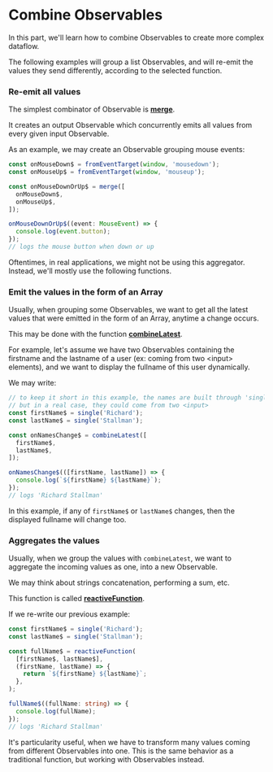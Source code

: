 # Combine Observables

In this part, we'll learn how to combine Observables to create more complex dataflow.

The following examples will group a list Observables,
and will re-emit the values they send differently, according to the selected function.

### Re-emit all values

The simplest combinator of Observable is **[merge](/docs/reference/merge/)**.

It creates an output Observable which concurrently emits all values from every given input Observable.

As an example, we may create an Observable grouping mouse events:

```ts
const onMouseDown$ = fromEventTarget(window, 'mousedown');
const onMouseUp$ = fromEventTarget(window, 'mouseup');

const onMouseDownOrUp$ = merge([
  onMouseDown$,
  onMouseUp$,
]);

onMouseDownOrUp$((event: MouseEvent) => {
  console.log(event.button);
});
// logs the mouse button when down or up
```

Oftentimes, in real applications, we might not be using this aggregator.
Instead, we'll mostly use the following functions.

### Emit the values in the form of an Array

Usually, when grouping some Observables, we want to get all the latest values that were emitted in the form of an Array,
anytime a change occurs.

This may be done with the function **[combineLatest](/docs/reference/combine-latest/)**.

For example, let's assume we have two Observables containing the firstname and the lastname of a user (ex: coming from two &lt;input&gt; elements),
and we want to display the fullname of this user dynamically.

We may write:

```ts
// to keep it short in this example, the names are built through 'single'
// but in a real case, they could come from two <input>
const firstName$ = single('Richard');
const lastName$ = single('Stallman');

const onNamesChange$ = combineLatest([
  firstName$,
  lastName$,
]);

onNamesChange$(([firstName, lastName]) => {
  console.log(`${firstName} ${lastName}`);
});
// logs 'Richard Stallman'
```

In this example, if any of `firstName$` or `lastName$` changes, then the displayed fullname will change too.


### Aggregates the values

Usually, when we group the values with `combineLatest`, we want to aggregate the incoming values as one, into a new Observable.

We may think about strings concatenation, performing a sum, etc.

This function is called **[reactiveFunction](/docs/reference/reactive-function/)**.

If we re-write our previous example:

```ts
const firstName$ = single('Richard');
const lastName$ = single('Stallman');

const fullName$ = reactiveFunction(
  [firstName$, lastName$],
  (firstName, lastName) => {
    return `${firstName} ${lastName}`;
  },
);

fullName$((fullName: string) => {
  console.log(fullName);
});
// logs 'Richard Stallman'
```

It's particularity useful, when we have to transform many values coming from different Observables into one.
This is the same behavior as a traditional function, but working with Observables instead.
